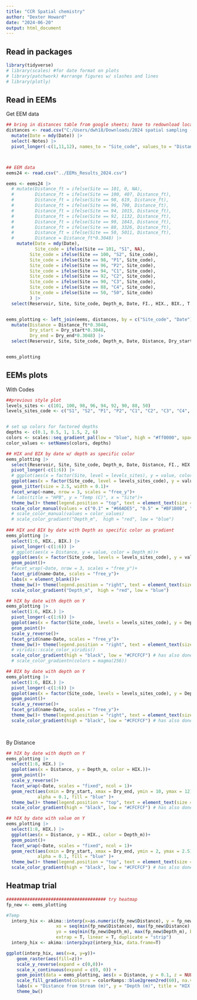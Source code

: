 ```yaml
---
title: "CCR Spatial chemistry"
author: "Dexter Howard"
date: "2024-06-20"
output: html_document
---
```


## Read in packages 

```r
library(tidyverse)
# library(scales) #for date format on plots
# library(patchwork) #arrange figures w/ slashes and lines
# library(plotly)


```


## Read in EEMs

Get EEM data 

```r
## bring in distances table from google sheets; have to redownload locally each time 
distances <- read.csv("C:/Users/dwh18/Downloads/2024 spatial sampling - Distances.csv") |> 
  mutate(Date = mdy(Date)) |> 
  select(-Notes) |> 
  pivot_longer(-c(1,11,12), names_to = "Site_code", values_to = "Distance_ft")



## EEM data
eems24 <- read.csv("../EEMs_Results_2024.csv")

eems <- eems24 |> 
  # mutate(Distance_ft = ifelse(Site == 101, 0, NA),
  #        Distance_ft = ifelse(Site == 100, 407, Distance_ft),
  #        Distance_ft = ifelse(Site == 98, 619, Distance_ft),
  #        Distance_ft = ifelse(Site == 96, 790, Distance_ft),
  #        Distance_ft = ifelse(Site == 94, 1015, Distance_ft),
  #        Distance_ft = ifelse(Site == 92, 1132, Distance_ft),
  #        Distance_ft = ifelse(Site == 90, 1843, Distance_ft),
  #        Distance_ft = ifelse(Site == 88, 3326, Distance_ft),
  #        Distance_ft = ifelse(Site == 50, 5011, Distance_ft),
  #        Distance = Distance_ft*0.3048) |> 
    mutate(Date = mdy(Date),
           Site_code = ifelse(Site == 101, "S1", NA),
         Site_code = ifelse(Site == 100, "S2", Site_code),
         Site_code = ifelse(Site == 98, "P1", Site_code),
         Site_code = ifelse(Site == 96, "P2", Site_code),
         Site_code = ifelse(Site == 94, "C1", Site_code),
         Site_code = ifelse(Site == 92, "C2", Site_code),
         Site_code = ifelse(Site == 90, "C3", Site_code),
         Site_code = ifelse(Site == 88, "C4", Site_code),
         Site_code = ifelse(Site == 50, "50", Site_code)
         ) |> 
  select(Reservoir, Site, Site_code, Depth_m, Date, FI., HIX., BIX., T., A., A.T., a254, a350, A254, A350 )


eems_plotting <- left_join(eems, distances, by = c("Site_code", "Date")) |> 
  mutate(Distance = Distance_ft*0.3048,
         Dry_start = Dry_start*0.3048,
         Dry_end = Dry_end*0.3048) |> 
  select(Reservoir, Site, Site_code, Depth_m, Date, Distance, Dry_start, Dry_end, FI., HIX., BIX., T., A., A.T., a254, a350, A254, A350 )


eems_plotting

```




## EEMs plots 

With Codes 

```r
##previous style plot
levels_sites <- c(101, 100, 98, 96, 94, 92, 90, 88, 50)
levels_sites_code <- c("S1", "S2", "P1", "P2", "C1", "C2", "C3", "C4", "50")


# set up colors for factored depths 
depths <- c(0.1, 0.5, 1, 1.5, 2, 6)
colors <- scales::seq_gradient_pal(low = "blue", high = "#ff0000", space = "Lab")(1:6/6)
color_values <- setNames(colors, depths)

## HIX and BIX by date w/ depth as specific color 
eems_plotting |> 
  select(Reservoir, Site, Site_code, Depth_m, Date, Distance, FI., HIX., BIX.) |> 
  pivot_longer(-c(1:6)) |> 
  # ggplot(aes(x = factor(Site, level = levels_sites), y = value, color = factor(Depth_m)))+
  ggplot(aes(x = factor(Site_code, level = levels_sites_code), y = value, color = factor(Depth_m)))+
  geom_jitter(size = 2.5, width = 0.1)+
  facet_wrap(~name, nrow = 3, scales = "free_y")+
  # labs(title = "HPB", y = "Temp (C)", x = "Site")+
  theme_bw()+ theme(legend.position = "top", text = element_text(size = 18))+
  scale_color_manual(values = c("0.1" = "#66ADE5", "0.5" = "#BF1B0B", "1.5" = "#FFC465", "2" = "#009E73", "6" = "#252A52"))
  # scale_color_manual(values = color_values)
  # scale_color_gradient("Depth_m",  high = "red", low = "blue") 
  
### HIX and BIX by date with Depth as specific color as gradient 
eems_plotting |>
  select(1:6, HIX., BIX.) |> 
  pivot_longer(-c(1:6)) |>
  # ggplot(aes(x = Distance, y = value, color = Depth_m))+
  ggplot(aes(x = factor(Site_code, levels = levels_sites_code), y = value, color = Depth_m))+
  geom_point()+
  #facet_wrap(~Date, nrow = 3, scales = "free_y")+
  facet_grid(name~Date, scales = "free_y")+
  labs(x = element_blank())+
  theme_bw()+ theme(legend.position = "right", text = element_text(size = 14))+
  scale_color_gradient("Depth_m",  high = "red", low = "blue")

## hIX by date with depth on Y
eems_plotting |>
  select(1:6, HIX.) |> 
  pivot_longer(-c(1:6)) |>
  ggplot(aes(x = factor(Site_code, levels = levels_sites_code), y = Depth_m, color = value))+
  geom_point()+
  scale_y_reverse()+
  facet_grid(name~Date, scales = "free_y")+ 
  theme_bw()+ theme(legend.position = "right", text = element_text(size = 14))+
  # viridis::scale_color_viridis()
  scale_color_gradient(high = "black", low = "#CFCFCF") # has also done red to blue w/ some luck
  # scale_color_gradientn(colors = magma(256))

## BIX by date with depth on Y
eems_plotting |>
  select(1:6, BIX.) |> 
  pivot_longer(-c(1:6)) |>
  ggplot(aes(x = factor(Site_code, levels = levels_sites_code), y = Depth_m, color = value))+
  geom_point()+
  scale_y_reverse()+
  facet_grid(name~Date, scales = "free_y")+ 
  theme_bw()+ theme(legend.position = "right", text = element_text(size = 14))+
  scale_color_gradient(high = "black", low = "#CFCFCF") # has also done red to blue w/ some luck

  

```

By Distance 

```r

## hIX by date with depth on Y
eems_plotting |>
  select(1:8, HIX.) |> 
  ggplot(aes(x = Distance, y = Depth_m, color = HIX.))+
  geom_point()+
  scale_y_reverse()+
  facet_wrap(~Date, scales = "fixed", ncol = 1)+ 
  geom_rect(aes(xmin = Dry_start, xmax = Dry_end, ymin = 10, ymax = 12), 
            alpha = 0.1, fill = "blue" )+
  theme_bw()+ theme(legend.position = "top", text = element_text(size = 18))+
  scale_color_gradient(high = "black", low = "#CFCFCF") # has also done red to blue w/ some luck

## hIX by date with value on Y
eems_plotting |>
  select(1:8, HIX.) |> 
  ggplot(aes(x = Distance, y = HIX., color = Depth_m))+
  geom_point()+
  facet_wrap(~Date, scales = "fixed", ncol = 1)+ 
  geom_rect(aes(xmin = Dry_start, xmax = Dry_end, ymin = 2, ymax = 2.5), 
            alpha = 0.1, fill = "blue" )+
  theme_bw()+ theme(legend.position = "top", text = element_text(size = 18))+
  scale_color_gradient(high = "black", low = "#CFCFCF") # has also done red to blue w/ some luck


```




## Heatmap trial 

```r
###################################### try heatmap
fp_new <- eems_plotting 

#Temp
  interp_hix <- akima::interp(x=as.numeric(fp_new$Distance), y = fp_new$Depth_m, z = fp_new$HIX.,
                   xo = seq(min(fp_new$Distance), max(fp_new$Distance), by = 50),
                   yo = seq(min(fp_new$Depth_m), max(fp_new$Depth_m), by = 0.5),
                   extrap = T, linear = T, duplicate = "strip")
  interp_hix <- akima::interp2xyz(interp_hix, data.frame=T)

ggplot(interp_hix, aes(x=x, y=y))+
    geom_raster(aes(fill=z))+
    scale_y_reverse(expand = c(0,0))+
    scale_x_continuous(expand = c(0, 0)) +
    geom_point(data = eems_plotting, aes(x = Distance, y = 0.1, z = NULL), pch = 25, size = 3, fill = "black")+ #to mark sample sites 
    scale_fill_gradientn(colours = colorRamps::blue2green2red(60), na.value="gray")+
    labs(x = "Distance from Stream (m)", y = "Depth (m)", title = "HIX CCR 22may24")+
    theme_bw()
```





